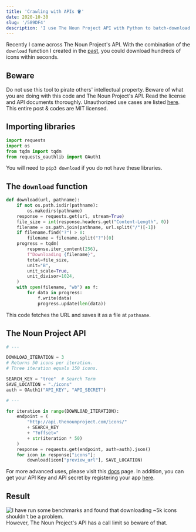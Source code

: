 ```yaml
---
title: 'Crawling with APIs 🪣'
date: 2020-10-30
slug: '/589DF4'
description: 'I use The Noun Project API with Python to batch‑download icons: OAuth setup, a reusable downloader, and pitfalls.'
---
```


Recently I came across The Noun Project's API. With the combination of the `download` function I created in the [past](https://blog.chosunghyun.com/kr-backup-with-rss/), you could download hundreds of icons within seconds.

## Beware

Do not use this tool to pirate others' intellectual property. Beware of what you are doing with this code and The Noun Project's API. Read the license and API documents thoroughly. Unauthorized use cases are listed [here](https://api.thenounproject.com/getting_started.html#unacceptable-uses). This entire post & codes are MIT licensed.

## Importing libraries

```python
import requests
import os
from tqdm import tqdm
from requests_oauthlib import OAuth1
```

You will need to `pip3 download` if you do not have these libraries.

## The `download` function

```python
def download(url, pathname):
    if not os.path.isdir(pathname):
        os.makedirs(pathname)
    response = requests.get(url, stream=True)
    file_size = int(response.headers.get("Content-Length", 0))
    filename = os.path.join(pathname, url.split("/")[-1])
    if filename.find("?") > 0:
        filename = filename.split("?")[0]
    progress = tqdm(
        response.iter_content(256),
        f"Downloading {filename}",
        total=file_size,
        unit="B",
        unit_scale=True,
        unit_divisor=1024,
    )
    with open(filename, "wb") as f:
        for data in progress:
            f.write(data)
            progress.update(len(data))
```

This code fetches the URL and saves it as a file at `pathname`.

## The Noun Project API

```python
# ---

DOWNLOAD_ITERATION = 3
# Returns 50 icons per iteration.
# Three iteration equals 150 icons.

SEARCH_KEY = "tree"  # Search Term
SAVE_LOCATION = "./icons"
auth = OAuth1("API_KEY", "API_SECRET")

# ---

for iteration in range(DOWNLOAD_ITERATION):
    endpoint = (
        "http://api.thenounproject.com/icons/"
        + SEARCH_KEY
        + "?offset="
        + str(iteration * 50)
    )
    response = requests.get(endpoint, auth=auth).json()
    for icon in response["icons"]:
        download(icon["preview_url"], SAVE_LOCATION)
```

For more advanced uses, please visit this [docs](https://api.thenounproject.com/documentation.html) page. In addition, you can get your API Key and API secret by registering your app [here](https://thenounproject.com/developers/apps/).

## Result

![I have run some benchmarks and found that downloading ~5k icons shouldn't be a problem.](./63EB17.png)
However, The Noun Project's API has a call limit so beware of that.
